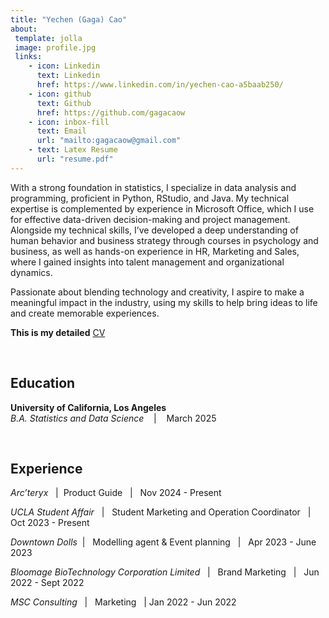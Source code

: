```yaml
---
title: "Yechen (Gaga) Cao"
about:
 template: jolla
 image: profile.jpg
 links:
    - icon: Linkedin
      text: Linkedin
      href: https://www.linkedin.com/in/yechen-cao-a5baab250/
    - icon: github
      text: Github
      href: https://github.com/gagacaow
    - icon: inbox-fill
      text: Email
      url: "mailto:gagacaow@gmail.com"
    - text: Latex Resume
      url: "resume.pdf"
---
```


With a strong foundation in statistics, I specialize in data analysis and programming, proficient in Python, RStudio, and Java. My technical expertise is complemented by experience in Microsoft Office, which I use for effective data-driven decision-making and project management. Alongside my technical skills, I’ve developed a deep understanding of human behavior and business strategy through courses in psychology and business, as well as hands-on experience in HR, Marketing and Sales, where I gained insights into talent management and organizational dynamics.

Passionate about blending technology and creativity, I aspire to make a meaningful impact in the industry, using my skills to help bring ideas to life and create memorable experiences.

**This is my detailed** [CV](/cv.pdf)

<br>

## Education

**University of California, Los Angeles**  
*B.A.  Statistics and Data Science*     &nbsp;&nbsp;     |  &nbsp;&nbsp; March 2025


<br>

## Experience

*Arc'teryx* &nbsp; |&nbsp; Product Guide  &nbsp; |  &nbsp; Nov 2024 - Present

*UCLA Student Affair*  &nbsp; | &nbsp;  Student Marketing and Operation Coordinator  &nbsp; | &nbsp; Oct 2023 - Present

*Downtown Dolls* &nbsp;| &nbsp;  Modelling agent & Event planning  &nbsp;  | &nbsp; Apr 2023 - June 2023 


*Bloomage BioTechnology Corporation Limited*  &nbsp; | &nbsp; Brand Marketing &nbsp; | &nbsp;  Jun 2022 - Sept 2022 

*MSC Consulting*  &nbsp; | &nbsp; Marketing &nbsp; | Jan 2022 - Jun 2022



